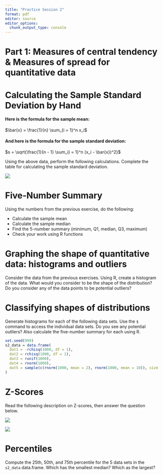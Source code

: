 ```yaml
---
title: "Practice Session 2"
format: pdf
editor: source
editor_options: 
  chunk_output_type: console
---
```


# Part 1:   Measures of central tendency 	&  Measures of spread for quantitative data	

# Calculating the Sample Standard Deviation by Hand

#### Here is the formula for the sample mean:

$\bar{x} = \frac{1}{n} \sum_{i = 1}^n x_i$

#### And here is the formula for the sample standard deviation:

$s = \sqrt{\frac{1}{n - 1} \sum_{i = 1}^n (x_i - \bar{x})^2}$

Using the above data, perform the following calculations. Complete the table
for calculating the sample standard deviation.

![](s_calc.png) 

# Five-Number Summary

Using the numbers from the previous exercise, do the following:

* Calculate the sample mean
* Calculate the sample median
* Find the 5-number summary (minimum, Q1, median, Q3, maximum)
* Check your work using R functions 

# Graphing the shape of quantitative data: histograms and outliers

Consider the data from the previous exercises. Using R, create a histogram of the data. What would you consider to be the shape of the distribution? Do you consider any of the data points to be potential outliers?

# Classifying shapes of distributions

Generate histograms for each of the following data sets. Use the `$` command to access the individual data sets. Do you see any potential outliers? Also calculate the five-number summary for each using R.

```r
set.seed(999)
s2_data = data.frame(
  dat1 = -rchisq(1000, df = 1),
  dat2 = rchisq(1000, df = 1),
  dat3 = runif(1000),
  dat4 = rnorm(1000),
  dat5 = sample(c(rnorm(1000, mean = 2), rnorm(1000, mean = 10)), size = 1000)
)
```
 
# Z-Scores

Read the following description on Z-scores, then answer the question below.

![](z_score.png)

![](weather.png)

# Percentiles

Compute the 25th, 50th, and 75th percentile for the 5 data sets in the `s2_data` data.frame. Which has the smallest median? Which as the largest?

